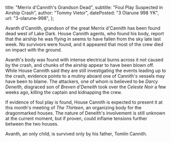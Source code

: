  title: "Merrix d'Cannith's Grandson Dead",
  subtitle: "Foul Play Suspected in Airship Crash",
  author: "Tommy Vietor",
  datePosted: "3 Olarune 998 YK",
  url: "3-olarune-998",
};

Avanth d'Cannith, grandson of the great Merrix d'Cannith has been found dead west of Lake Dark.
House Cannith agents, who found his body, report that the airship he was flying in seems to have fallen from the sky late last week.
No survivors were found, and it appeared that most of the crew died on impact with the ground.

Avanth's body was found with intense electrical burns across it not caused by the crash, and chunks of the airship appear to have been blown off.
While House Cannith said they are still investigating the events leading up to the crash, evidence points to a mutiny aboard one of Cannith's vessels may have been to blame.
The attackers, one of whom is believed to be _Darcy Deneith_, disgraced son of _Breven d'Deneith_ took over the _Celeste Noir_ a few weeks ago, killing the captain and kidnapping the crew.

If evidence of foul play is found, House Cannith is expected to present it at this month's meeting of _The Thirteen_, an organizing body for the dragonmarked houses.
The nature of Deneith's involvement is still unknown at the current moment, but if proven, could inflame tensions further between the two houses.

Avanth, an only child, is survived only by his father, Tomlin Cannith.
